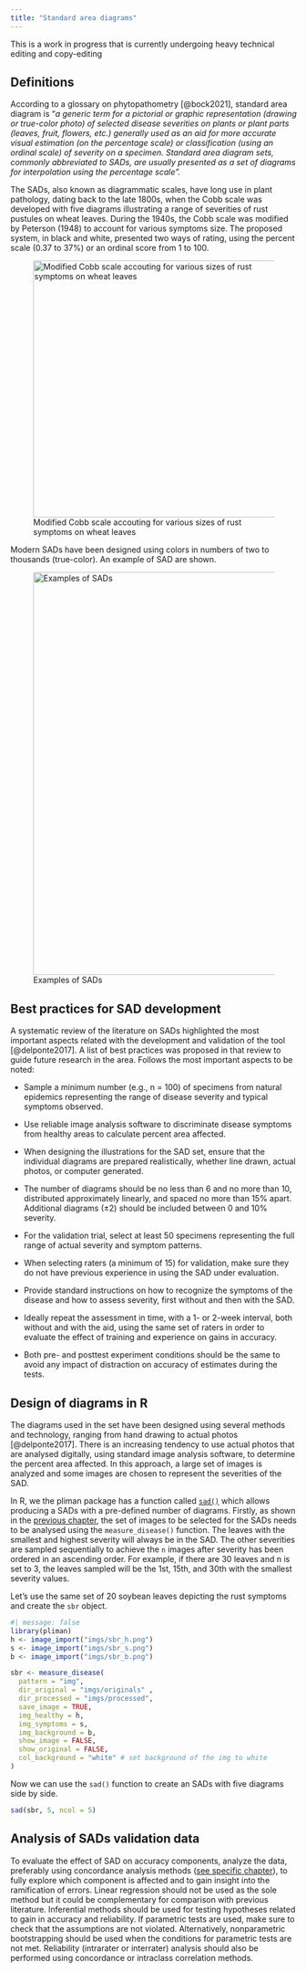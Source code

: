 ```yaml
---
title: "Standard area diagrams"
---
```


::: {.callout-note appearance="simple"}
This is a work in progress that is currently undergoing heavy technical editing and copy-editing
:::

## Definitions

According to a glossary on phytopathometry [@bock2021], standard area diagram is "*a generic term for a pictorial or graphic representation (drawing or true-color photo) of selected disease severities on plants or plant parts (leaves, fruit, flowers, etc.) generally used as an aid for more accurate visual estimation (on the percentage scale) or classification (using an ordinal scale) of severity on a specimen. Standard area diagram sets, commonly abbreviated to SADs, are usually presented as a set of diagrams for interpolation using the percentage scale".*

The SADs, also known as diagrammatic scales, have long use in plant pathology, dating back to the late 1800s, when the Cobb scale was developed with five diagrams illustrating a range of severities of rust pustules on wheat leaves. During the 1940s, the Cobb scale was modified by Peterson (1948) to account for various symptoms size. The proposed system, in black and white, presented two ways of rating, using the percent scale (0.37 to 37%) or an ordinal score from 1 to 100.

![Modified Cobb scale accouting for various sizes of rust symptoms on wheat leaves](imgs/peterson1.png){#fig-peterson fig-align="center" width="450"}

Modern SADs have been designed using colors in numbers of two to thousands (true-color). An example of SAD are shown.

![Examples of SADs](imgs/sads.png){#fig-sad2 fig-align="center" width="706"}

## Best practices for SAD development

A systematic review of the literature on SADs highlighted the most important aspects related with the development and validation of the tool [@delponte2017]. A list of best practices was proposed in that review to guide future research in the area. Follows the most important aspects to be noted:

-   Sample a minimum number (e.g., n = 100) of specimens from natural epidemics representing the range of disease severity and typical symptoms observed.

-   Use reliable image analysis software to discriminate disease symptoms from healthy areas to calculate percent area affected.

-   When designing the illustrations for the SAD set, ensure that the individual diagrams are prepared realistically, whether line drawn, actual photos, or computer generated.

-   The number of diagrams should be no less than 6 and no more than 10, distributed approximately linearly, and spaced no more than 15% apart. Additional diagrams (±2) should be included between 0 and 10% severity.

-   For the validation trial, select at least 50 specimens representing the full range of actual severity and symptom patterns.

-   When selecting raters (a minimum of 15) for validation, make sure they do not have previous experience in using the SAD under evaluation.

-   Provide standard instructions on how to recognize the symptoms of the disease and how to assess severity, first without and then with the SAD.

-   Ideally repeat the assessment in time, with a 1- or 2-week interval, both without and with the aid, using the same set of raters in order to evaluate the effect of training and experience on gains in accuracy.

-   Both pre- and posttest experiment conditions should be the same to avoid any impact of distraction on accuracy of estimates during the tests.

## Design of diagrams in R

The diagrams used in the set have been designed using several methods and technology, ranging from hand drawing to actual photos [@delponte2017]. There is an increasing tendency to use actual photos that are analysed digitally, using standard image analysis software, to determine the percent area affected. In this approach, a large set of images is analyzed and some images are chosen to represent the severities of the SAD.

In R, we the pliman package has a function called [`sad()`](https://tiagoolivoto.github.io/pliman/reference/sad.html) which allows producing a SADs with a pre-defined number of diagrams. Firstly, as shown in the [previous chapter](data-actual-severity.html), the set of images to be selected for the SADs needs to be analysed using the `measure_disease()` function. The leaves with the smallest and highest severity will always be in the SAD. The other severities are sampled sequentially to achieve the `n` images after severity has been ordered in an ascending order. For example, if there are 30 leaves and n is set to 3, the leaves sampled will be the 1st, 15th, and 30th with the smallest severity values.

Let's use the same set of 20 soybean leaves depicting the rust symptoms and create the `sbr` object.

```r
#| message: false
library(pliman)
h <- image_import("imgs/sbr_h.png")
s <- image_import("imgs/sbr_s.png")
b <- image_import("imgs/sbr_b.png")

sbr <- measure_disease(
  pattern = "img",
  dir_original = "imgs/originals" ,
  dir_processed = "imgs/processed",
  save_image = TRUE,
  img_healthy = h,
  img_symptoms = s,
  img_background = b,
  show_image = FALSE,
  show_original = FALSE,
  col_background = "white" # set background of the img to white
)
```

Now we can use the `sad()` function to create an SADs with five diagrams side by side.

```r
sad(sbr, 5, ncol = 5)
```

## Analysis of SADs validation data

To evaluate the effect of SAD on accuracy components, analyze the data, preferably using concordance analysis methods ([see specific chapter](data-accuracy.html)), to fully explore which component is affected and to gain insight into the ramification of errors. Linear regression should not be used as the sole method but it could be complementary for comparison with previous literature. Inferential methods should be used for testing hypotheses related to gain in accuracy and reliability. If parametric tests are used, make sure to check that the assumptions are not violated. Alternatively, nonparametric bootstrapping should be used when the conditions for parametric tests are not met. Reliability (intrarater or interrater) analysis should also be performed using concordance or intraclass correlation methods.
